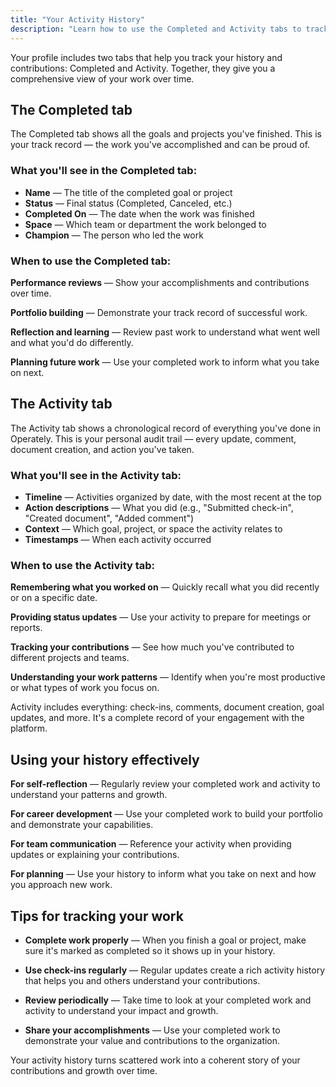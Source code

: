 ```yaml
---
title: "Your Activity History"
description: "Learn how to use the Completed and Activity tabs to track your work history and contributions."
---
```



<ImageEnhancer />

Your profile includes two tabs that help you track your history and contributions: Completed and Activity. Together, they give you a comprehensive view of your work over time.

## The Completed tab

The Completed tab shows all the goals and projects you've finished. This is your track record — the work you've accomplished and can be proud of.

### What you'll see in the Completed tab:

- **Name** — The title of the completed goal or project
- **Status** — Final status (Completed, Canceled, etc.)
- **Completed On** — The date when the work was finished
- **Space** — Which team or department the work belonged to
- **Champion** — The person who led the work

### When to use the Completed tab:

**Performance reviews** — Show your accomplishments and contributions over time.

**Portfolio building** — Demonstrate your track record of successful work.

**Reflection and learning** — Review past work to understand what went well and what you'd do differently.

**Planning future work** — Use your completed work to inform what you take on next.

## The Activity tab

The Activity tab shows a chronological record of everything you've done in Operately. This is your personal audit trail — every update, comment, document creation, and action you've taken.

### What you'll see in the Activity tab:

- **Timeline** — Activities organized by date, with the most recent at the top
- **Action descriptions** — What you did (e.g., "Submitted check-in", "Created document", "Added comment")
- **Context** — Which goal, project, or space the activity relates to
- **Timestamps** — When each activity occurred

### When to use the Activity tab:

**Remembering what you worked on** — Quickly recall what you did recently or on a specific date.

**Providing status updates** — Use your activity to prepare for meetings or reports.

**Tracking your contributions** — See how much you've contributed to different projects and teams.

**Understanding your work patterns** — Identify when you're most productive or what types of work you focus on.

<Aside>Activity includes everything: check-ins, comments, document creation, goal updates, and more. It's a complete record of your engagement with the platform.</Aside>

## Using your history effectively

**For self-reflection** — Regularly review your completed work and activity to understand your patterns and growth.

**For career development** — Use your completed work to build your portfolio and demonstrate your capabilities.

**For team communication** — Reference your activity when providing updates or explaining your contributions.

**For planning** — Use your history to inform what you take on next and how you approach new work.

## Tips for tracking your work

- **Complete work properly** — When you finish a goal or project, make sure it's marked as completed so it shows up in your history.

- **Use check-ins regularly** — Regular updates create a rich activity history that helps you and others understand your contributions.

- **Review periodically** — Take time to look at your completed work and activity to understand your impact and growth.

- **Share your accomplishments** — Use your completed work to demonstrate your value and contributions to the organization.

Your activity history turns scattered work into a coherent story of your contributions and growth over time. 